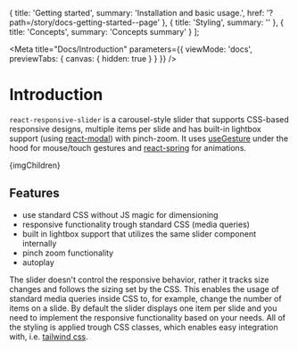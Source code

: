 


  {
    title: 'Getting started',
    summary: 'Installation and basic usage.',
    href: '?path=/story/docs-getting-started--page'
  },
  {
    title: 'Styling',
    summary: ''
  },
  {
    title: 'Concepts',
    summary: 'Concepts summary'
  }
];

<Meta
  title="Docs/Introduction"
  parameters={{
    viewMode: 'docs',
    previewTabs: {
      canvas: {
        hidden: true
      }
    }
  }}
/>

<Typography>

# Introduction

`react-responsive-slider` is a carousel-style slider that supports CSS-based
responsive designs, multiple items per slide and has built-in lightbox support
(using [react-modal][modal]) with pinch-zoom. It uses [useGesture][gesture]
under the hood for mouse/touch gestures and [react-spring][spring] for
animations.

[modal]: https://reactcommunity.org/react-modal/
[gesture]: https://use-gesture.netlify.app/
[spring]: https://react-spring.io/

</Typography>

<Spacer>
  <ModalHelper appRoot="#docs-root" />
  <Slider {...classNames} withLightbox>{imgChildren}</Slider>
</Spacer>

<Typography>

## Features
* use standard CSS without JS magic for dimensioning
* responsive functionality trough standard CSS (media queries)
* built in lightbox support that utilizes the same slider component internally
* pinch zoom functionality
* autoplay

The slider doesn't control the responsive behavior, rather it tracks size
changes and follows the sizing set by the CSS. This enables the usage of
standard media queries inside CSS to, for example, change the number of items on
a slide. By default the slider displays one item per slide and you need to
implement the responsive functionality based on your needs. All of the styling
is applied trough CSS classes, which enables easy integration with, i.e.
[tailwind css][tw].

[tw]: https://tailwindcss.com/

<DocsSummary items={docsItems} />

</Typography>
